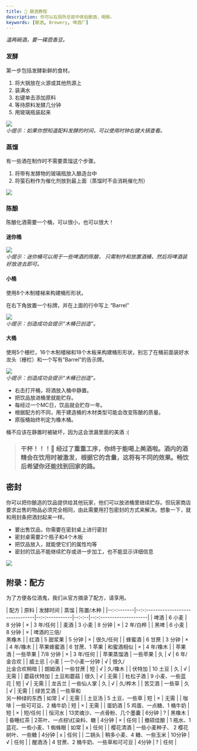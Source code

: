 ```yaml
---
title: 🍺 酿酒教程
description: 你可以在厕所总部中体验酿酒，喝醉。
keywords: [酿酒, Brewery, 啤酒厂]
---
```


*温两碗酒，要一碟茴香豆。*

### 发酵

第一步包括发酵新鲜的食材。

1. 将大锅放在火源或其他热源上
2. 装满水
3. 右键单击添加原料
4. 等待原料发酵几分钟
5. 用玻璃瓶装起来

![](/img/brewery/1.png)  
*小提示：如果你想知道配料发酵的时间，可以使用时钟右键大锅查看。*

### 蒸馏

有一些酒在制作时不需要蒸馏这个步骤。

1. 将带有发酵物的玻璃瓶放入酿造台中
2. 将萤石粉作为催化剂放到最上面（蒸馏时不会消耗催化剂）

![](/img/brewery/2.png)

### 陈酿

陈酿化酒需要一个桶，可以很小，也可以很大！

#### 迷你桶

![](/img/brewery/mini.png)  
*小提示：迷你桶可以用于一些啤酒的陈酿， 只需制作和放置酒桶，然后将啤酒装好放进去即可。*

#### 小桶

使用8个木制楼梯来构建桶形形状。

在右下角放置一个标牌，并在上面的行中写上 “Barrel”

![](/img/brewery/3.png)  
*小提示：创造成功会提示“木桶已创造”。*

#### 大桶

使用5个栅栏，16个木制楼梯和18个木板来构建桶形形状，别忘了在桶前面装好水龙头（栅栏）和一个写有“Barrel”的告示牌。

![](/img/brewery/4.png)  
*小提示：创造成功会提示“木桶已创造”。*

- 右击打开桶，将酒放入桶中静置。  
- 把饮品放进桶里就能贮存。
- 每经过一个MC日，饮品就会贮存一年。
- 根据配方的不同，用于建造桶的木材类型可能会改变陈酿的质量。
- 原版桶始终判定为橡木桶。

桶不应该在静置时被破坏，因为这会泄漏里面的美酒 :(

> ### 干杯！！！:beers: 经过了重重工序，你终于能喝上美酒啦。酒内的酒精会在饮用时被激发，根据它的含量，这将有不同的效果。畅饮后希望你还能找到回家的路。

## 密封

你可以把你酿造的饮品提供给其他玩家，他们可以放进桶里继续贮存。但玩家商店要求出售的物品必须完全相同，由此需要用打包密封的方式来解决。想象一下，就和用封条把酒封起来一样。

- 要出售饮品，你需要在密封桌上进行密封
- 密封桌需要2个瓶子和4个木板
- 把饮品放入，就能使它们的属性均等
- 密封的饮品不能继续贮存或进一步加工，也不能显示详细信息

![](/img/brewery/Sealing_Tble.png)

## 附录：配方

为了方便各位酒鬼，我们从官方摘录了配方，请享用。

| 配方       | 原料                               | 发酵时间       | 蒸馏  | 陈置/木种               |
|--:-:-------|--:-:-------------------------------|--:-:-----------|--:-:--|--:-:--------------------|
| 啤酒       | 6 小麦                             | 8 分钟         | ×     | 3 年/任何               |
| 麦酒       | 3 小麦                             | 8 分钟         | ×     | 2 年/白桦               |
| 黑啤       | 6 小麦                             | 8 分钟         | ×     | 啤酒的三倍/<br />黑橡木 |
| 红酒       | 5 甜浆果                           | 5 分钟         | ×     | 很久/任何               |
| 蜂蜜酒     | 6 甘蔗                             | 3 分钟         | ×     | 4 年/橡木               |
| 苹果蜂蜜酒 | 6 甘蔗、1 苹果                     | 和蜜酒相似     | ×     | 4 年/橡木               |
| 苹果酒     | 一些苹果                           | 7/8 分钟       | ×     | 3 年/任何               |
| 苹果蒸馏酒 | 一些苹果                           | 久             | √    | 6 年/金合欢             |
| 威士忌     | 小麦                               | 一个小麦一分钟 | √    | 很久/<br />比金合欢稍暗 |
| 朗姆酒     | 一些甘蔗                           | 短             | √    | 久/橡木                 |
| 伏特加     | 10 土豆                            | 久             | √    | 无需                    |
| 蘑菇伏特加 | 土豆和蘑菇                         | 很久           | √    | 无需                    |
| 杜松子酒   | 9 小麦、一些蓝花                   | 短             | √    | 无需                    |
| 龙舌兰     | 一些仙人掌                         | 久             | √    | 久/桦木                 |
| 苦艾酒     | 一些草                             | 久             | √    | 无需                    |
| 绿苦艾酒   | 一些草和<br />另一种绿的东西       | 如常           | √    | 无需                    |
| 土豆汤     | 5 土豆、一些草                     | 短             | ×     | 无需                    |
| 咖啡       | 一些可可豆、2 桶牛奶               | 短             | ×     | 无需                    |
| 蛋奶酒     | 5 鸡蛋、一点糖、1 桶牛奶           | 短             | ×     | 短/任何                 |
| 恒河水     | 13灵魂沙、一点骨粉、几个墨囊       | 6分钟          | ?     | 黑橡木                  |
| 昏睡红茶   | 2茶叶、一点棕\红染料、糖           | 4分钟          | ×     | 任何                    |
| 撤硕佳酿   | 1 瓶水、1 蓝花、一些小麦、1 蜘蛛眼 | 如常           | x     | 任何                    |
| 樱花清酒   | 一些小麦种子、 2 樱花树叶、一些糖  | 4分钟          | x     | 任何                    |
| 二锅头     | 稍多小麦、4 糖、一些玉米           | 10分钟         | √    | 任何                    |
|  醒酒汤    | 4 甘蔗、2 桶牛奶、一些草和可可豆   |  4分钟          |  ?  |  任何                    |

